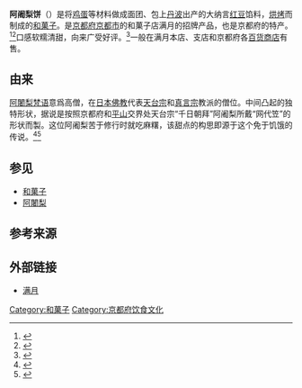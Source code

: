 {{Infobox food
| name = 阿阇梨饼
| image = Ajarimochi 阿闍梨餅 Oct 22, 2011.jpg
| caption = 阿阇梨饼
| alternate_name = 
| country = {{JPN}}
| region = [[京都府|京都府]][[京都市|京都市]]
| national_cuisine = 和菓子
| creator = 
| year = 大正时代
| mintime = 
| maxtime = 
| type = 菓子
| course = 
| served = 
| main_ingredient = 小麦粉、鸡蛋、馅料
| minor_ingredient = 
| variations = 
| serving_size = 
| calories = 
| protein = 
| fat = 
| carbohydrate = 
| glycemic_index = 
| similar_dish = 
| other = 
}}
'''阿阇梨饼'''（{{jpn|j=阿闍梨餅|kn=あじゃりもち|rm=Ajari mochi}}）是将[[鸡蛋|鸡蛋]]等材料做成面团、包上[[丹波國|丹波]]出产的大纳言[[红豆|红豆]]馅料，[[烘烤|烘烤]]而制成的[[和菓子|和菓子]]。是[[京都府|京都府]][[京都市|京都市]]的和菓子店满月的招牌产品，也是京都府的特产。<ref>{{Cite web|script-title=ja:満月～阿闍梨餅（あじゃりもち）～：京都のグルメ情報 DigiStyle京都|url=http://www.digistyle-kyoto.com/gourmet/hyakumikai/kyogashi/mangetsu.html|website=www.digistyle-kyoto.com|accessdate=2020-06-17|archive-date=2020-11-13|archive-url=https://web.archive.org/web/20201113094804/http://www.digistyle-kyoto.com/gourmet/hyakumikai/kyogashi/mangetsu.html|dead-url=no}}</ref><ref>{{cite web |title=（不要）阿阇梨饼  The Kyoto Project |url=http://thekyotoproject.org/traditional-chinese/%E9%98%BF%E9%98%87%E6%A2%A8%E9%A5%BC-2/ |website=thekyotoproject.org |accessdate=2020-11-08 |archive-date=2018-01-28 |archive-url=https://web.archive.org/web/20180128220006/http://thekyotoproject.org/traditional-chinese/%E9%98%BF%E9%98%87%E6%A2%A8%E9%A5%BC-2/ |dead-url=no }}</ref>口感软糯清甜，向来广受好评。<ref>{{cite web |title=[京都] 日式點心推薦：滿月 阿闍梨餅 @ shibasuki的隨手拍 :: 痞客邦 :: |url=http://shibasuki.pixnet.net/blog/post/28464794 |website=shibasuki的隨手拍 |accessdate=2020-11-08 |language=zh-TW |archive-date=2020-11-13 |archive-url=https://web.archive.org/web/20201113095807/https://shibasuki.pixnet.net/blog/post/28464794 |dead-url=no }}</ref>一般在满月本店、支店和京都府各[[百货商店|百货商店]]有售。

== 由来 ==
[[阿闍黎|阿闍梨]][[梵语|梵语]]意爲高僧，在[[日本佛教|日本佛教]]代表[[天台宗|天台宗]]和[[真言宗|真言宗]]教派的僧位。中间凸起的独特形状，据说是按照京都府和[[平山|平山]]交界处天台宗“千日朝拜”阿阇梨所戴“网代笠”的形状而製。这位阿阇梨苦于修行时就吃麻糬，该甜点的构思即源于这个免于饥饿的传说。<ref>{{Cite web|script-title=ja:阿闍梨餅本舗　京菓子司　-満月-／菓子づくり|url=http://www.ajyarimochi.com/a_kasidukuri.html|website=www.ajyarimochi.com|accessdate=2020-06-17|archive-date=2020-11-01|archive-url=https://web.archive.org/web/20201101003444/http://www.ajyarimochi.com/a_kasidukuri.html|dead-url=no}}</ref><ref>{{cite web |title=必买食品伴手礼Top30  京都 笔记 |url=https://www.sohu.com/a/102834461_449653 |website=www.sohu.com |accessdate=2020-11-08 |language=en |archive-date=2020-11-14 |archive-url=https://web.archive.org/web/20201114150037/https://www.sohu.com/a/102834461_449653 |dead-url=no }}</ref>

== 参见 ==
*[[和菓子|和菓子]]
*[[阿闍黎|阿闍梨]]

== 参考来源 ==
{{Reflist}}

== 外部链接 ==
*[http://www.ajyarimochi.com/a_kasidukuri.html 满月] {{Wayback|url=http://www.ajyarimochi.com/a_kasidukuri.html |date=20201101003444 }}

{{DEFAULTSORT:Ajarimochi}}
[[Category:和菓子|Category:和菓子]]
[[Category:京都府饮食文化|Category:京都府饮食文化]]